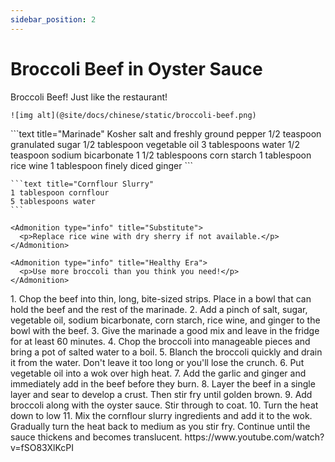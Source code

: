 ```yaml
---
sidebar_position: 2
---
```



# Broccoli Beef in Oyster Sauce

<Tabs>
  <TabItem value="photos" label="Photos" default>
    Broccoli Beef! Just like the restaurant!
    
    ![img alt](@site/docs/chinese/static/broccoli-beef.png)
  </TabItem>

  <TabItem value="ingredients" label="Ingredients">
    ```text title="Marinade"
    Kosher salt and freshly ground pepper
    1/2 teaspoon granulated sugar
    1/2 tablespoon vegetable oil
    3 tablespoons water
    1/2 teaspoon sodium bicarbonate
    1 1/2 tablespoons corn starch
    1 tablespoon rice wine
    1 tablespoon finely diced ginger
    ```

    ```text title="Cornflour Slurry"
    1 tablespoon cornflour
    5 tablespoons water
    ```

    <Admonition type="info" title="Substitute">
      <p>Replace rice wine with dry sherry if not available.</p>
    </Admonition>

    <Admonition type="info" title="Healthy Era">
      <p>Use more broccoli than you think you need!</p>
    </Admonition>
  </TabItem>

  <TabItem value="instructions" label="Instructions">
    1. Chop the beef into thin, long, bite-sized strips. Place in a bowl that can hold the beef and the rest of the marinade.
    2. Add a pinch of salt, sugar, vegetable oil, sodium bicarbonate, corn starch, rice wine, and ginger to the bowl with the beef.
    3. Give the marinade a good mix and leave in the fridge for at least 60 minutes.
    4. Chop the broccoli into manageable pieces and bring a pot of salted water to a boil. 
    5. Blanch the broccoli quickly and drain it from the water. Don't leave it too long or you'll lose the crunch.
    6. Put vegetable oil into a wok over high heat.
    7. Add the garlic and ginger and immediately add in the beef before they burn. 
    8. Layer the beef in a single layer and sear to develop a crust. Then stir fry until golden brown.
    9. Add broccoli along with the oyster sauce. Stir through to coat.
    10. Turn the heat down to low
    11. Mix the cornflour slurry ingredients and add it to the wok. Gradually turn the heat back to medium as you stir fry. Continue until the sauce thickens and becomes translucent. 
  </TabItem>

  <TabItem value="references" label="References">
    https://www.youtube.com/watch?v=fSO83XlKcPI
  </TabItem>
</Tabs>
